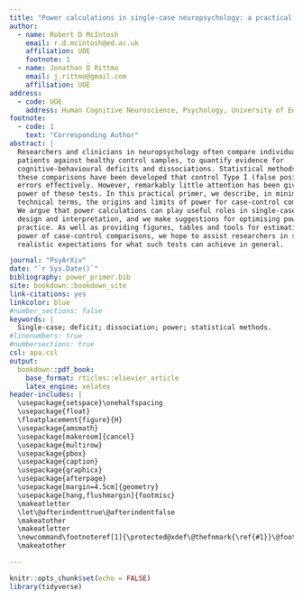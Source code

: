 ```yaml
---
title: "Power calculations in single-case neuropsychology: a practical primer"
author:
  - name: Robert D McIntosh
    email: r.d.mcintosh@ed.ac.uk
    affiliation: UOE
    footnote: 1
  - name: Jonathan Ö Rittmo
    email: j.rittmo@gmail.com
    affiliation: UOE
address:
  - code: UOE
    address: Human Cognitive Neuroscience, Psychology, University of Edinburgh, UK
footnote:
  - code: 1
    text: "Corresponding Author"
abstract: |
  Researchers and clinicians in neuropsychology often compare individual
  patients against healthy control samples, to quantify evidence for
  cognitive-behavioural deficits and dissociations. Statistical methods for
  these comparisons have been developed that control Type I (false positive)
  errors effectively. However, remarkably little attention has been given to the
  power of these tests. In this practical primer, we describe, in minimally
  technical terms, the origins and limits of power for case-control comparisons.
  We argue that power calculations can play useful roles in single-case study
  design and interpretation, and we make suggestions for optimising power in
  practice. As well as providing figures, tables and tools for estimating the
  power of case-control comparisons, we hope to assist researchers in setting
  realistic expectations for what such tests can achieve in general.

journal: "PsyArXiv"
date: "`r Sys.Date()`"
bibliography: power_primer.bib
site: bookdown::bookdown_site
link-citations: yes
linkcolor: blue
#number_sections: false
keywords: |
  Single-case; deficit; dissociation; power; statistical methods.
#linenumbers: true
#numbersections: true
csl: apa.csl
output:
  bookdown::pdf_book:
    base_format: rticles::elsevier_article
    latex_engine: xelatex
header-includes: |
  \usepackage{setspace}\onehalfspacing
  \usepackage{float}
  \floatplacement{figure}{H}
  \usepackage{amsmath}
  \usepackage[makeroom]{cancel}
  \usepackage{multirow}
  \usepackage{pbox}
  \usepackage{caption}
  \usepackage{graphicx}
  \usepackage{afterpage}
  \usepackage[margin=4.5cm]{geometry}
  \usepackage[hang,flushmargin]{footmisc}
  \makeatletter
  \let\@afterindenttrue\@afterindentfalse
  \makeatother
  \makeatletter
  \newcommand\footnoteref[1]{\protected@xdef\@thefnmark{\ref{#1}}\@footnotemark}
  \makeatother

---
```


```r
knitr::opts_chunk$set(echo = FALSE)
library(tidyverse)

```
